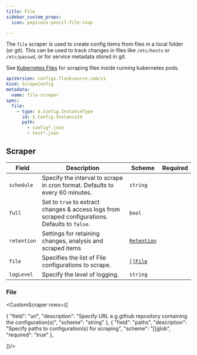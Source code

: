 ```yaml
---
title: File
sidebar_custom_props:
  icon: pepicons-pencil:file-loop

---
```





The `file` scraper is used to create config items from files in a local folder (or git). This can be used to track changes in files like `/etc/hosts` or `/etc/passwd`, or for service metadata stored in git.

See [Kubernetes Files](./kubernetes-file) for scraping files inside running kubernetes pods.

```yaml title='file-scraper.yaml' file=<rootDir>/modules/config-db/fixtures/file-git.yaml
apiVersion: configs.flanksource.com/v1
kind: ScrapeConfig
metadata:
  name: file-scraper
spec:
  file:
    - type: $.Config.InstanceType
      id: $.Config.InstanceId
      path:
        - config*.json
        - test*.json
```


## Scraper

| Field       | Description                                                                        | Scheme                                       | Required |
| ----------- | ---------------------------------------------------------------------------------- | -------------------------------------------- | -------- |
| `schedule`  | Specify the interval to scrape in cron format. Defaults to every 60 minutes.       | `string`                                     |          |
| `full`      | Set to `true` to extract changes & access logs from scraped configurations. Defaults to `false`. | `bool`                                       |          |
| `retention` | Settings for retaining changes, analysis and scraped items                         | [`Retention`](/guide/config-db/concepts/retention) |          |
| `file`      | Specifies the list of File configurations to scrape.                               | [`[]File`](#file)                          |          |
| `logLevel`  | Specify the level of logging.                                                      | `string`                                     |          |

### File


<CustomScraper rows={[

  {
    "field": "url",
    "description": "Specify URL e.g github repository containing the configuration(s)",
    "scheme": "string"
  },
  {
    "field": "paths",
    "description": "Specify paths to configuration(s) for scraping",
    "scheme": "[]glob",
    "required": "true"
  },

]}/>


<Custom/>

